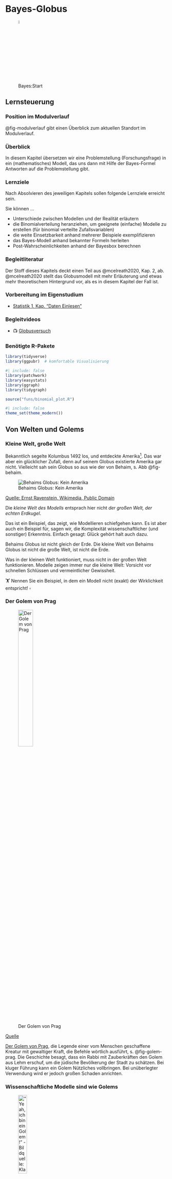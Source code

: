 # Bayes-Globus 





![Bayes:Start](img/Golem_hex.png){width=5%}




## Lernsteuerung

### Position im Modulverlauf

@fig-modulverlauf gibt einen Überblick zum aktuellen Standort im Modulverlauf.




### Überblick

In diesem Kapitel übersetzen wir eine Problemstellung (Forschungsfrage) in ein (mathematisches) Modell, das uns dann mit Hilfe der Bayes-Formel Antworten auf die Problemstellung gibt.


### Lernziele

Nach Absolvieren des jeweiligen Kapitels sollen folgende Lernziele erreicht sein.

Sie können ...


- Unterschiede zwischen Modellen und der Realität erläutern
- die Binomialverteilung heranziehen, um geeignete (einfache) Modelle zu erstellen (für binomial verteilte Zufallsvariablen)
- die weite Einsetzbarkeit anhand mehrerer Beispiele exemplifizieren
- das Bayes-Modell anhand bekannter Formeln herleiten
- Post-Wahrscheinlichkeiten anhand der Bayesbox berechnen


### Begleitliteratur


Der Stoff dieses Kapitels deckt einen Teil aus @mcelreath2020, Kap. 2, ab. @mcelreath2020 stellt das Globusmodell mit mehr Erläuterung und etwas mehr theoretischem Hintergrund vor, als es in diesem Kapitel der Fall ist.




### Vorbereitung im Eigenstudium

- [Statistik 1, Kap. "Daten Einlesen"](https://statistik1.netlify.app/020-r)


### Begleitvideos

- 📺 [Globusversuch](https://www.youtube.com/watch?v=fGlt9Ld4xzk&list=PLRR4REmBgpIGgz2Oe2Z9FcoLYBDnaWatN&index=6)


### Benötigte R-Pakete


```r
library(tidyverse)
library(ggpubr)  # komfortable Visualisierung
```


```r
#| include: false
library(patchwork)
library(easystats)
library(ggraph)
library(tidygraph)

source("funs/binomial_plot.R")
```


```r
#| include: false
theme_set(theme_modern())
```





## Von Welten und Golems

### Kleine Welt, große Welt

Bekanntlich segelte Kolumbus 1492 los, und entdeckte Amerika^[wenn auch nicht als Erster]. Das war aber ein glücklicher Zufall, denn auf seinem Globus existierte Amerika gar nicht. Vielleicht sah sein Globus so aus wie der von Behaim, s. Abb @fig-behaim.

![Behaims Globus: Kein Amerika](img/Behaim.jpg){#fig-behaim}

[Quelle: Ernst Ravenstein, Wikimedia, Public Domain](https://commons.wikimedia.org/wiki/File:RavensteinBehaim.jpg)

Die *kleine Welt des Modells* entsprach hier nicht *der großen Welt, der echten Erdkugel*.

Das ist ein Beispiel, das zeigt, wie Modellieren schiefgehen kann. Es ist aber auch ein Beispiel für, sagen wir, die Komplexität wissenschaftlicher (und sonstiger) Erkenntnis. Einfach gesagt: Glück gehört halt auch dazu.


::: callout-note
Behaims Globus ist nicht gleich der Erde. Die kleine Welt von Behaims Globus ist nicht die große Welt, ist nicht die Erde.
:::

Was in der kleinen Welt funktioniert, muss nicht in der großen Welt funktionieren. Modelle zeigen immer nur die kleine Welt: Vorsicht vor schnellen Schlüssen und vermeintlicher Gewissheit.


:::{exr-modellno}
🏋 Nennen Sie ein Beispiel, in dem ein Modell nicht (exakt) der Wirklichkeit entspricht! $\square$
:::







### Der Golem von Prag

![Der Golem von Prag](img/170px-Golem_and_Loew.jpg){#fig-golem-prag width="33%"}

[Quelle](https://de.wikipedia.org/wiki/Golem)

[Der Golem von Prag](http://www.prague.net/golem), die Legende einer vom Menschen geschaffene Kreatur mit gewaltiger Kraft, die Befehle wörtlich ausführt, s. @fig-golem-prag.
Die Geschichte besagt, dass ein Rabbi mit Zauberkräften den Golem aus Lehm erschuf, um die jüdische Bevölkerung der Stadt zu schätzen.
Bei kluger Führung kann ein Golem Nützliches vollbringen.
Bei unüberlegter Verwendung wird er jedoch großen Schaden anrichten.

### Wissenschaftliche Modelle sind wie Golems



!["Yeah, ich bin ein Golem!" - Bildquelle: Klara Schaumann](img/Golem_hex.png){width=25%}

:::: {.columns}

::: {.column width="50%"}
**Golem**

Eigenschaften des *Golems*:

-   Besteht aus Lehm
-   Belebt durch "Wahrheit"
-   Mächtig
-   dumm
-   Führt Befehle wörtlich aus
-   Missbrauch leicht möglich
-   Märchen
:::

::: {.column width="50%"}
**Modell**

Eigenschaften eines *Modells*:


-   Besteht aus ~~Lehm~~Silikon
-   Belebt durch Wahrheit (?)
-   Manchmal mächtig
-   simpler als die Realität
-   Führt Befehle wörtlich aus
-   Missbrauch leicht möglich
-   Nicht einmal falsch
:::

::::





::: callout-note
Wir bauen Golems.
:::

@fig-xy stellt ein Sinnbild von Modellen dar.


Vergleichen wir die kleine Welt unserer Modellen (@tbl-klein-gross), wie z.B. Behaims Globus, mit der Großen Welt, die Kolumbus und wir befahren.




| Kleine Welt                                                | Große Welt                                 |
|-----------------------------------------|-------------------------------|
| Die Welt, wie sie der Golem sieht                          | Die Welt, wie sie in Wirklichkeit ist      |
| ist das Modell, aber nicht (zwangsläufig) die Wirklichkeit | entspricht nicht (zwangsläufig) dem Modell |
| Verwenden wir beim Modellieren                             | Ist das, was wir modellieren               |

: Kleine Welt vs. große Welt {#tbl-klein-gross}






<!-- ![So denkt unser Bayes-Golem](img/bayesupdate2.png){#fig-bayes1} -->



:::{exm-bayes-lernen}
### Die Bayes-Formel und Lernen
🏋 Bayes-Inferenz ähnelt dem Lernen von Menschen. Geben Sie ein Beispiel von Lernen bei Menschen, das oben dargestelltem Prozess ähnelt!$\square$
:::

## Ein erster Versuch: Wir werfen den Globus





### Welcher Anteil der Erdoberfläche ist mit Wasser bedeckt?


:::{#exm-fofra1}
### Wasseranteil auf der Erdoberfläche
Unsere Forschungsfrage lautet, mit welchem Anteil die Erde wohl mit Wasser bedeckt ist (@fig-erde)? Um möglichst wenig schreiben zu müssen, schreiben wir für "angenommener Wasseranteil auf der Erdoberfläche" kurz $p$ oder $\pi$ (p wie proportion, Anteil). $\square$
:::

![Die Erde. Schön! Und mit viel Wasser, ca. 70% der Erdoberfläche sind mit Wasser bedeckt. 
[Quelle](https://pngimg.com/image/25340), Lizenz: CC 4.0 BY-NC](img/earth.png){#fig-erde width="10%" fig-align="center"}


Analog können wir uns vorstellen, 11 Wissenschaftlis haben jeweils eine andere Hypothese zum Wasseranteil, $\pi$, der Erde. Die erste Person hat die Hypothese $\pi_1 = 0$, die zweite Person geht von $\pi_2 = 0.1$ aus ... die 11. Person von $\pi_{11} = 1$.
 
Um die Forschungsfage zu beantworten, werfen Sie einen Globus-Ball in die Luft und fangen in wieder auf. 
Sie notieren dann, ob die Stelle unter Ihrem Zeigefinger Wasser zeigt (W) oder Land (L). Den Versuch wiederholen Sie, bis Sie den Globusball insgesamt 9 Mal geworfen haben.^[Warum gerade 9 Mal? Tja, dann hat das Handy geklingelt... Auch in wissenschaftlichen Versuchen ist (leider?) nicht immer alles genau geregelt.]

So sah *mein*^[*Ihr* Ergebnis kann anders aussehen, schließlich ist es ja Zufall.] Ergebnis aus:

$$W \quad L \quad W \quad W \quad W \quad L \quad W \quad L \quad W$$


Also $W=6$ (Wasser, d.h. "Treffer") und $L=3$ (Land) ($n=9$ Versuche).

:::{#exr-globe1}
### Spin the Globe
🏋️️ Besorgen Sie sich einen Globus (zur Not eine Münze) und stellen Sie den Versuch nach!$\square$
:::






### Bayes-Updates


Der Golem denkt eigentlich ganz vernünftig:
Zuerst hat er ein Vorwissen zum Wasseranteil, die dazugehörige Wahrscheinlichkeitsverteilung nennt man *Priori-Verteilung* (s. @def-priori).
In unserem Beispiel ist das Vorwissen recht bescheiden: Jeder Wasseranteil ist ihm gleich plausibel.
Als nächstes beschaut sich der Golem die Daten und überlegt,
wie wahrscheinlich die Daten sind, wenn man von einer bestimmten Hypothese ausgeht, z.B. dass der Wasseranteil 50% beträgt.
Die zugehörige Wahrscheinlichkeit der Daten unter Annahme einer Hypothese nennt man die^[oder den?] *Likelihood*^[zu Deutsch etwa: "Mutmaßlichkeit"], s. @def-L.
Als letztes bildet sich der Golem eine abschließende Meinung zur Wahrscheinlichkeit jeder Hypothese. Diese Wahrscheinlichkeitsverteilung nennt man *Posteriori-Verteilung*, s. @def-post1.
Sie berechnet als Gewichtung des Vorwissen mit den neuen Daten.
Anders gesagt: Das Vorwissen wird anhand der Erkenntnisse (der Daten) aktualisiert oder "geupdatet", s. @fig-bayes-update.


<!-- ![Updating mit Bayes](img/bayesupdate.png){#fig-bayes-update} -->


```mermaid
%%| fig-cap: Updating mit Bayes
%%| label: fig-bayes-update
graph LR
A[Priori-Vert.]-->B[Likelihood]-->C[Post-Vert.]-->A
```






:::{#def-priori}
### Priori-Verteilung
Für jede Hypothese haben wir ein Vorab-Wissen, das die jeweilige Plausibilität der Hypothese angibt: *Priori-Verteilung* (synonym: Apriori-Verteilung).$\square$
:::

:::{#def-L}
### Likelihood
Für jede Hypothese (d.h. jeden *Parameterwert* $\pi$) möchten wir wissen, 
wie wahrscheinlich die Daten sind (unter der Annahme, 
dass die Hypothese richtig ist). Kurz: Wir suchen die *Likelihood*. 
Anders gesagt: Die Likelihood sagt uns, 
wie gut die Daten zu einer bestimmten Hypothese passen.$\square$
:::

:::{#def-post1}
### Posteriori-Verteilung
Dann gewichten wir den Likelihood mit dem Vorabwissen, so dass wir die *Posteriori-Verteilung*^[ Anstatt von *Priori* liest man auch *Prior*; anstatt *Posteriori* auch *Posterior*] bekommen.$\square$
:::






:::{#exr-l1}
### Wie gut passen die Daten zur Hypothese, dass die Erde komplett trocken ist?

Wir haben in unseren Versuch $W=6$ und $L=3$ erzielt. Diese Daten passen *überhaupt nicht* zur Hypothese, dass die Erdoberfläche komplett trocken ist.
Die *Likelihood*, $L$ für $\pi=0$ ist also Null.
Analog ist die Likelihood für $\pi=1$ auch Null.$\square$
:::



### Wie wahrscheinlich ist ein Wasseranteil von 90%?

Wie wahrscheinlich ist es, einen bestimmten Wasseranteil, z.B. 6 Treffer (bei 9 Würfen) zu erhalten, wenn man eine bestimmte Hypothese (einen bestimmten Wasseranteil, z.B. 90%) annimmt?
Diese Wahrscheinlichkeit nennt man die *Likelihood*, $L$ oder  $L$.

<!-- Geht man von einer Binomialverteilng aus, ist die Likelihood einfach zu berechnen. -->

Wenn wir eine Binomialverteilung annehmen, 
dann gehen wir davon aus,  dass die Daten unabhängig voneinander entstehen und sich der Parameterwert nicht zwischenzeitlich ändert
^[Die sog. "iid-Annahme", *i*ndependently and *i*dentically distributed: Jeder Wurf der Globusballes ist eine Realisation der gleichen Zufallsvariablen. 
Jeder Wurf ist unabhängig von allen anderen: 
Das Ergebnis eines Wurfes hat keinen (stochastischen) Einfluss auf ein Ergebnis anderer Würfe.
Die Wahrscheinlichkeitsverteilung ist bei jedem Wurf identisch.].
Der Wasseranteil der Erde bleibt während des Versuchs gleich (durchaus plausibel).

Lassen Sie uns im Folgenden die Wahrscheinlichkeit ($Pr$), $W$ mal Wasser und $L$ mal Land zu beobachten, wenn die Wahrscheinlichkeit für Wasser $\pi$ beträgt, so bezeichnen: $Pr(W,L | \pi))$ oder auch (synonym) so: $Pr(W|\pi, n)$.
Diese Wahrscheinlichkeit, $Pr(W,L | \pi)$, kann man im Fall des Globusversuchs mit der *Binomialverteilung* berechnen.

Möchte man die Wahrscheinlichkeit ansprechen für das Ereignis "6 mal Wasser und 3 mal Land, 
wenn wir von einem Wasseranteil von 70% ausgehen", so würden wir kurz schreiben: $Pr(W=6, L=3 | \pi=.7)$.
Oder man könnte (synonym) schreiben:  $Pr(W=6 | \pi=.7, n=9)$.


Zur Erinnerung: Die Binomialverteilung zeigt die Verteilung der
Wahrscheinlichkeit der Ereignisse (z.B. 2 Mal Kopf) beim wiederholten Münzwurf
(und allen vergleichbaren Zufallsexperimenten): 
"Münzwurfverteilung", s. Kap. @sec-bin-distrib.


### Likelihood berechnen




Was ist der Anteil der gültigen Pfade in einem Baumdiagramm (d.h. die Wahrscheinlichkeit), 
um 2 mal $W$ bei $n=W+L=3$ Würfen zu bekommen, wenn wir von $\pi=1/2$ ausgehen?
^[Allgemeiner spricht man auch von 2 Treffern bei 3 Würfen 
(d.h. 1 "Nicht-Treffer", den wir als "Niete" bezeichnen). 
Treffer werden oft mit `1`  und Nieten mit `0` bezeichnet], 
s. @lst-dbinom1, @fig-binom1a und @eq-dbinom1.


```r
#| lst-cap: "Binomialverteilung mit R für x=2, n=3, p=1/2"
#| lst-label: lst-dbinom1
loesung <- dbinom(x = 2, size = 3, prob = 1/2)
loesung
```

Oder von Hand gerechnet:

$$\begin{aligned}
Pr(W=2 | \pi=1/2, n=3) &=\\ 
\tbinom{3}{2} \cdot (1/2)^2 \cdot (1/2)^1 &=\\
\frac{3!}{2!1!} \cdot (1/2)^3 &= \\
3 \cdot 1/8 = 3/8 &= 0.375
\end{aligned}$${#eq-dbinom1}

Wenn man sich den entsprechenden Baum anschaut (s. @fig-binom1a): 
Von den 8 Endkonten bzw. Pfaden sind 3 günstig. 
Demnach ist die Wahrscheinlichkeit des gesuchten Ereignis (2 Treffer bei 3 Würfen, binomialverteilt) gleich 3 von 8 (alle Pfade sind gleich wahrscheinlich);
3/8 sind 0.375.






```mermaid
%%| echo: false
%%| label: fig-binom1a
%%| fig-cap: "Wir werfen den Globus (oder eine Münze) 3 Mal. Die Knoten sind der Übersicht halber mit fortlaufenden Buchstaben (von A bis P) bezeichnet"
flowchart TD
  A[A - Start] -. 1/2 .-> B[B - 0]
  A -. 1/2 .-> C[C - 1]
  B -. 1/2 .-> D[D - 0]
  B -. 1/2 .-> E[E - 1]
  C -. 1/2 .-> F[F - 0]
  C -. 1/2 .-> G[G - 1]
  D -. 1/2 .-> H[H - 0]
  D -. 1/2 .-> J[I - 1]
  E -. 1/2 .-> K[K - 0]
  E -. 1/2 .-> L[L - 1]
  F -. 1/2 .-> M[M - 0]
  F -. 1/2 .-> N[N - 1]
  G -. 1/2 .-> O[O - 0]
  G -. 1/2 .-> P[P - 1]
```


Abb. @fig-binom1a stellt einen einfachen Baum für 3 Globuswürfe mit je zwei möglichen Ereignissen (W vs. L) dar.
In der ersten (obersten) Zeile (Knoten A; "Start") ist Ausgangspunkt dargestellt: Der Globus ruht wurfbereit in unserer Hand.
Jetzt Achtung: Sie werfen den Globusball hoch.
Die Pfeile zeigen zu den (zwei) mögliche Ergebnissen.
Die zweite Zeile (Knoten B und C) stellt die beiden Ergebnisse des Wurfes dar. 
Die Ergebnisse sind hier mit `0` und `1` bezeichnet (das eine eine einfache und weiteinsetzbare Notation).
Die dritte Zeile (Knoten D bis G) stellt die Ergebnisse des des zweiten Wurfes dar.
Die vierte Zeile (Knoten H bis P)  stellt die Ergebnisse des des dritten Wurfes dar.


Für mehr Würfe würde das Diagramm irgendwann unübersichtlich werden.




@fig-bin-klein zeigt die Binomialverteilung $X \sim Bin(9, 1/2)$:
Die jeweilige Wahrscheinlichkeit für $k=0,1,\ldots, 9$ Treffer bei $n=9$ Versuchen mit
Trefferwahrscheinlichkeit $\pi=1/2$.


```r
#| echo: false
#| label: fig-bin-klein
#| fig-cap: "Ein Beispiel für eine Binomialverteilung mit Parametern N=9 und p=1/2."

binomial_plot(n = 9, p = 1/2)
```



Abb @fig-binom2 ist ein vergeblicher Versuch, so einen großen Baum ($n=9$) darzustellen.

:::callout-note
Visualisierungen wie Baumdiagramme sind eine praktische Hilfe zum Verständnis,
kommen aber bei größeren Daten schnell an ihre Grenze.
:::


```r
#| echo: false
#| label: fig-binom2
#| fig-cap: Wir werfen den Globus (oder eine Münze) 9 Mal, es resultieren 512 Endknoten. Nicht gerade übersichtlich.
my_tree <- tidygraph::create_tree(1023, 2, mode = "out")

my_tree %>%
  mutate(lab = 1:1023) %>% 
  ggraph(circular = TRUE) +
  geom_edge_link() +
  geom_node_label(mapping = aes(label = lab), size = 1) +
  coord_flip() +
  scale_y_reverse() +
  theme_void()

```


Jetzt folgen einige Beispiele.



:::{#exm-globus697-dbinom}
### Globus mit 6 Treffern bei 9 Würfen, p=1/2
Was ist der Anteil der gültigen Pfade in einem Baumdiagramm (Wahrscheinlichkeit), 
um 6 mal $W$ bei $N=W+L=9$ Würfen zu bekommen, wenn wir von $p=1/2$ ausgehen?

```r
dbinom(x = 6, size = 9, prob = 1/2)
```

Oder, synonym, wenn man einen Taschenrechner (oder R als Taschenrechner) benutzt:

```r
choose(9, 6) * (1/2)^6 * (1/2)^3
```

$\square$
:::


::: {#exm-globus2}

### Globus mit 9 Treffern bei 9 Würfen, p=1/2

Was ist die Wahrscheinlichkeit,
gegeben $W=9$ bei $n=9$ und $\pi=1/2$?

```r
dbinom(x = 9, size = 9, prob = 1/2)
```

Das ist 1 günstiger Pfad von 512 Pfaden, also $Pr(W=9|\pi=1/2, n=9)=1/512$.

:::


:::{#exm-globus697}

### Globus mit 6 Treffern bei 9 Würfen, p=70%

Was ist die Wahrscheinlichkeit für $W=6$,
gegeben $n=9$ und $p=.7$?

```r
dbinom(x = 6, size = 9, prob = .7)
```

Mit Taschenrechner gerechnet:

```r
choose(9,6) * (.7)^6 * (.3)^3
```

(Fast) von Hand gerechnet:

```r
factorial(9)/(factorial(6)*factorial(3)) * (.7)^6 * (.3)^3
```


$\square$
:::



Zur Erinnerung: Die Funktion `dbinom` gibt uns die Wahrscheinlichkeit von `x` Treffern, 
bei `size` Versuchen zurück, 
wobei eine Binomialverteilung angenommen wird mit Trefferwahrscheinlichkeit `prob`.



### Unser Modell ist geboren

Ein Modell (in der Bayes-Statistik) besteht aus mind. zwei Komponenten:

1. Die *Likelihood* (die Wahrscheinlichkeit der Daten unter Annahme der Hypothese), s. @eq-globus1
2. Die *Priori-Verteilung(en)* (die Wahrscheinlichkeit der Hypothese vor den Daten), a. @eq-prior-unif-globus
3. Die *Posteriori-Verteilung* (die Wahrscheinlichkeit der Hypothese nach den Daten), s. @eq-post-globus1


### Likelihood

Im Globusversuch verwenden wir die Binomialverteilung zur Berechnung der *Likelihood*, s. @eq-globus1.

$$W \sim \text{Bin}(n,\pi)$${#eq-globus1}

Lies: "W ist *bin*omial verteilt mit den Parametern $n$ und $\pi$". $n$ gibt die Anzahl der Globuswürfe an: $n=W+L$.


Mit einem konkretes Beispiel: $W \sim \text{Bin}(9, 0.7)$ bedeutet, 
dass wir von 9 Würfen ausgehen und eine Wahrscheinlichkeit für Wasser von 70% annehmen.


Die Verwendung der Binomialvertielung ist an einige Annahmen geknüpft:

1.  Die Züge sind unabhängig voneinander (Die Würfe des Globusballs beeinflussen sich einander nicht).
2.  Der Parameterwert $\pi$ bleibt konstant (Der Wasseranteil der Erde ändert sich nicht während des Versuchs).


:::{#exr-annahmen1}
🏋 Welche Annahmen würden Sie ändern? 
Welche könnte man wegnehmen? Welche hinzufügen? 
Was wären die Konsequenzen?$\square$
:::


### Priori-Verteilung

Unser Vorab-  bzw. *Apriori*-Wissen zu $p$ sei, dass uns alle Werte gleich ("uniform") plausibel erscheinen, s. @eq-prior-unif-globus.

$$\pi \sim \text{Unif}(0,1).$${#eq-prior-unif-globus}

Lies: "$\pi$ ist gleich (uniform) verteilt mit der Untergrenze 0 und der Obergrenze 1".

Man könnte auch sagen: Wir haben praktisch kein Vorwissen, wir sind erstmal (aprior) indifferent,
jeder Parameterwert erscheint uns erstmal gleich wahrscheinlich, 
s. @fig-unif01.









```r
#| echo: false
#| fig-cap: "Gleichverteilung mit Parametern min=0 und max=1"
#| label: fig-unif01
#| eval: true
#| out-width: 50%

source("funs/uniform_plot.R")

uniform_plot(0, 1)
```




### Posteriori-Verteilung

die Posteriori-Verteilung quantifiziert unser Wissen nach Kenntnis der Daten, aufbauend auf unserem Vorwissen (Priori-Wissen).
Die Posteriori-Verteilung ist das Ergebnis des Bayes-Updates, s. @eq-post-globus1.

Die Wahrscheinlichkeit bestimmter Hypothesen nennt man Posteriori-Wahrscheinlichkeit und bezeichnet sie kurz mit $Pr(H|D)$.
Lies: "Die Wahrscheinlichkeit der Hypothese H gegeben der Daten D".
Dabei nimmt man stillschweigend an, dass die Daten anhand eines gewissen Modells generiert wurden.













## Bayes' Theorem

### Wozu wird Bayes in der Praxis genutzt?




In der Praxis nutzt man Bayes häufig,
wenn man Daten $D$ gesammelt hat,
und wissen möchte,
wie wahrscheinlich eine Hypothese $H$ ist,
im Lichte dieser gesammelten Daten, s. @eq-bayes3.

<!-- $$D \quad \underrightarrow{Bayes} \quad H$$ -->


$$Pr(H|D) = \frac{ Pr(H) \cdot Pr(D|H) }{Pr(D)}$${#eq-bayes3}

@eq-bayes3 fragt nach $Pr(H|D)$:

>    Was ist die Wahrscheinlichkeit der Hypothese H, jetzt wo wir die Daten haben (und ein Modell?)

Und antwortet so (@eq-bayes3):

>    Diese Wahrscheinlichkeit entspricht der Grundrate (Apriori-Wahrscheinlichkeit) der Hypothese mal der Plausibilität (Likelihood) der Daten unter Annahme (gegeben) der Hypothese. Aus Standardisierungsgründen dividiert man noch die totale Wahrscheinlichkeit der Daten über alle Hypothesen.


Für unser Globusbeispiel:


>    Wie wahrscheinlich ist denn jetzt ein bestimmter Wasseranteil auf der Erde, $\pi$, (gegeben den Daten, $W=6$ und $L=3$)? Also, wie wahrscheinlich ist z.B. ein Wasseranteil von 70% oder von 50%?





### Bayes als bedingte Wahrscheinlichkeit

Bayes' Theorem wird häufig verwendet,
um die Wahrscheinlichkeit einer Hypothese,
gegeben einer bestimmten Datenlage, zu berechnen,
also $Pr(H|D)$.
Dabei ist Bayes' Theorem nichts anderes als eine normale bedingte Wahrscheinlichkeit.



$Pr(H|D) = \frac{\overbrace{ Pr(H\cap D)}^\text{umformen}}{Pr(D)}$

$Pr(H| D)$ kann man  umformen (vgl. @eq-pr-cond und @def-gem-wskt-abh),
dann erhält man Bayes' Theorem, s. @eq-bayes1:

$$\begin{aligned}
Pr(H|D) &=\frac{Pr(D\cap H)}{Pr(D)}  \\  &= \frac{\overbrace{Pr(H)}^\text{Apriori-Wahrscheinlichkeit} \cdot \overbrace{Pr(D|H)}^\text{Likelihood}}{\underbrace{Pr(D)}_\text{Evidenz}}
\end{aligned}$$ {#eq-bayes1}





:::{#def-evidenz}
### Evidenz
$Pr(D)$ nennt man die *Evidenz*. 
Die Evidenz berechnet sich als Summe der Likelihoods über alle Ausprägungen von $D$, d.h. als die totale Wahrscheinlichkeit von $D$, s. @eq-evidenz, vgl. auch @def-totwskt:

$$Pr(D) = Pr(D|H) \cdot Pr(H) + Pr(D| \neg H) \cdot Pr(\neg H)$${#eq-evidenz}


Die Aufgabe der Evidenz ist nur dafür zu sorgen, dass der Bruch insgesamt nur Werte zwischen 0 und 1 annehmen kann. $\square$
:::

:::{#exm-evidenz1}
In @exm-bayes1 betrug der Wert der Evidenz $0.03 + 0.002 + 0.012 = 0.044$,
also ca. 4%. $\square$
:::



<!-- :::{#exm-regen-bayes} -->
<!-- ### Bayes im kalten Regen -->
<!-- Erinnerung wir uns (@exm-kalt-regen): Die Wahrscheinlichkeit für *Regen* und *kalt* ist gleich der Wahrscheinlichkeit von *Regen*, *gegeben kalt* mal der Wahrscheinlichkeit von *kalt*; das ist die Kettenregel (@def-kettenregel). $\square$ -->
<!-- ::: -->







### Bayes' Theorem als Formel

<!-- Gesucht ist die Wahrscheinlichkeit einer Hypothese gegeben einer bestimmten Datenlage, $Pr(H|D)$, s. @eq-bayes5 -->

<!-- $$Pr(H|D) = \frac{Pr(D|H) \cdot Pr(H)}{Pr(D)} = \frac{\text{Likelihood}  \cdot \text{Priori-Wahrscheinlichkeit}}{\text{Evidenz}}$${#eq-bayes5} -->

Schauen wir uns die Bestandteile von Bayes' Theorem (@eq-bayes1) noch etwas näher an:

-   (standardisierte) Posteriori-Wahrscheinlichkeit: $Pr_{Post} := Pr(H|D)$

-   Likelihood: $L := Pr(D|H)$

-   Apriori-Wahrscheinlichkeit: $Pr_{Priori} := Pr(H)$

-   Evidenz: $E := Pr(D)$


Bayes' Theorem gibt die $Pr_{Post}$ an, wenn man die Gleichung
mit der $Pr_{Priori}$ und dem $L$ füttert.
Bayes' Theorem wird verwendet, um die $Pr_{Post}$ zu quantifizieren.
Die $Pr_{Post}$ ist proportional zu $L \times Pr_{Priori}$.





### Posteriori als Produkt von Priori und Likelihood

Die *unstandardisierte* Post-Wahrscheinlichkeit $Pr_{\text{unPost}}$ ist einfach das Produkt von 
Likelihood und Priori, s. @eq-unpost.

$$Pr_{\text{unPost}} = L \times \text{Priori}$${#eq-unpost}



Abb. @fig-post3 visualisiert, dass die Post-Verteilung eine Gewichtung von Priori und Likelihood ist.
Mathematisch gesprochen beruht diese Gewichtung auf einer einfachen Multiplikationen der beiden genannten Terme.



![Prior mal Likelihood = Post](img/img241.png){#fig-post3}


Standardisiert man die unstandardisierte Post-Verteilung,
so erhält man die standardisierte Post-Verteilung.
Das Standardisieren dient nur dazu, einen Wert zwischen 0 und 1 zu erhalten. 
Dies erreichen wir, indem wir durch die Summe aller Post-Wahrscheinlichkeiten dividieren.
Die Summe der Post-Wahrscheinlichkeiten bezeichnet man (auch) als Evidenz, vgl. Gleichung @eq-post.


$$\text{Posteriori} = \frac{\text{Likelihood} \times \text{Priori}}{\text{Evidenz}}$${#eq-post}






### Wissen updaten: Wir füttern Daten in das Modell

Golems können lernen?! @fig-lernen-golem zeigt die Post-Verteilung, nach $n=1, 2, ...,n=9$ 
Datenpunkten, d.h. Würfen mit dem Globusball.
Man sieht: Am Anfang, apriori, also bevor die Daten haben, 
vor dem ersten Wurf also, ist jeder Parameterwert gleich wahrscheinlich für den Golem (das Modell).
Je nach Ergebnis des Wurfes verändert sich die Wahrscheinlichkeit der Parameterwerte,
kurz gesagt, die Post-Verteilung verändert sich in Abhängigkeit von den Daten.


![Unser Golem lernt](img/img221.png){#fig-lernen-golem}


Insofern kann man sagen: Unser Golem (das Modell) lernt. 
Ob das Modell nützlich ist (präzise Vorhersagen liefert), 
steht auf einem anderen Blatt.



## Bayes berechnen mit mit der Bayes-Box

Wir erstellen uns eine kleine Tabelle, die man "Bayes-Box" nennen könnte.^[Auch Gitter-Methode oder Grid-Methode genannt.]
Dazu gehen wir so vor:

### Die Idee der Bayes-Box

1.  Teile den Wertebereich des Parameters in ein "Gitter" auf, z.B. $0.1, 0.2, ..., 0.9, 1$.
2.  Wähle den Priori-Wert des Parameters für jeden Parameterwert, z.B. 1/11 bei einer Gleichverteilung von 0 bis 1.
3.  Berechne den Likelihood für jeden Parameterwert.
4.  Berechne den unstandardisierten Posteriori-Wert für jeden Parameterwert (Produkt von Priori und Likelihood).
5.  Standardisiere den Posteriori-Wert durch teilen anhand der Summe alle unstand. Posteriori-Werte.


Für jeden Parameterwert berechnen wir eine (Post-)Wahrscheinlichkeit.^[Ein Parameterwert ist eine mögliche Ausprägung des Parameters.]
Häufig entspricht eine Hypothese einem Parameterwert, 
etwa wenn man sagt: "Ich glaube, die Münze ist fair", was auf einen Parameterwert von 50% herausläuft.
Dazu geben wir an, für wie wahrscheinlich wie apriori^[synonym: priori] 
-- also bevor wir irgendwelche Daten erheben -- jeden einzelnen Parameterwert halten.
Wir machen es uns hier einfach und halten jeden Parameterwert für gleich wahrscheinlich. 
Tatsächlich ist der konkrete Wert hier egal, entscheidend ist das Verhältnis der Apriori-Werte zueinander: 
Geben wir einigen Parameterwerten den Wert 2, aber anderen den Wert 1, 
so halten wir Erstere für (apriori) doppelt so plausibel wie Letztere.
Der Likelihood wird in diesem Beispiel mit der Binomialverteilung berechnet 
(da wir ein binäres Ereignis, $W$ oder $L$, haben).
Der Likelihood gibt an, 
wie wahrscheinlich ein Parameterwert ist gegeben einem bestimmten apriori gewählten Parameterwert.
Die "End-Wahrscheinlichkeit", die unstandardisierte Post-Wahrscheinlichkeit, 
die "hinten rauskommt" ist das Produkt von Priori-Wert und Likelihood.
Anschaulich gesprochen: Die Priori-Werte werden mit den Likelihoodwerten gewichtet^[synonym: Die Likelihoodwerte werden mit den Apriori-Werten gewichtet.].
Da wir letztlich eine Wahrscheinlichkeitverteilung bekommen möchten, 
teilen wir jeden Posteriori-Wert durch die Summe aller Posteriori-Werte. 
Dadurch ist gerantiert, dass sich die Posteriori-Werte zu eins aufaddieren. 
Damit haben wir dann die Ansprüche an eine Wahrscheinlichkeitsverteilung erfüllt (vgl. @sec-kolmogorov).


### Bayes-Box in R berechnen

Legen wir uns ein Gitter mit Parameterwerten ($\pi$) an, um deren Posteriori-Wahrscheinlichkeit zu berechnen.
Konkret gesprochen: Wir listen jeden für uns interessanten Wasseranteil ($\pi$) auf,
also $\pi=0, 0.1, 0.2, ..., 1$.
Diese Parameterwerte sind die Hypothesen, die wir testen wollen,
s. @lst-wasseranteile.


```r
#| lst-label: lst-wasseranteile
#| lst-cap: "Parameterwerte (Gitter) für Wasseranteile: 0, 0.1, 0.2, ..., 1"
wasseranteile <- seq(from = 0, to = 1, by = 0.1)  # Parameterwerte
wasseranteile
```


Dann berechnen wir schon mal die Wahrscheinlichkeit der Daten (6 W bei 9 Würfen) gegeben jeweils eines Wasseranteils:

```r
Likelihood <- dbinom(6, size = 9, prob = wasseranteile)
Likelihood
```

Dann packen wir das alles in eine Tabelle, die "Bayes-Box", s. @tbl-globus und @lst-gitter1.

```r
#| lst-cap: "Wir basteln uns eine Bayes-Box"
#| lst-label: lst-gitter1
d <-
  tibble(
    # definiere die Hypothesen (die Parameterwerte, p): 
    p = wasseranteile,
    # Lege den Priori-Wert fest:
    Priori  = 1/11) |> 
    mutate(
      # berechne Likelihood für jeden Wasseranteil (Parameterwert):
      Likelihood = Likelihood,
      # berechne unstand. Posteriori-Werte:
      unstd_Post = Likelihood * Priori,
      # berechne Evidenz, d.i. die Summe aller unstand. Post-Werte:
      Evidenz = sum(unstd_Post),
      # berechne stand. Posteriori-Werte (summiert zu 1):
      Post = unstd_Post / Evidenz)  
```

Die Bayes-Box (@tbl-globus) zeigt, wie sich die Post-Verteilung berechnet.

```r
#| label: tbl-globus
#| tbl-cap: "Die Bayes-Box für den Globusversuch, k=6 Treffer, n=9 Versuche, Apriori-Wahrscheinlichkeit Pr(H)=9%, und Wasseranteile p von 0 bis 1"
#| echo: false
d %>% 
  mutate(id = 1:11) %>% 
  relocate(id, .before = 1) %>% 
  knitr::kable(digits = 3)
```


Für jede Hypothese (Spalte `id`) berechnen wir die *unstandardisierte*
Posteriori-Wahrscheinlichkeit als Produkt von Priori und Likelihood, s. @eq-postunstand.    

$$\text{Post}_{\text{unstand}} = \text{Priori} \cdot \text{Likelihood}$${#eq-postunstand}

Um zur *standardisierten* Posteriori-Wahrscheinlichkeit zu gelangten,
teilen wir in jeder Zeile der Bayesbox (also für jede Hypothese) 
die unstandardisierte Post-Wahrscheinlichkeit durch die Summe 
der unstandardisierten Post-Wahrscheinlichkeiten, s. @eq-poststand-allgemein.


$$\text{Post} = \frac{\text{Post}_{\text{unstand}}}{\text{Evidenz}} = \frac{Pr(H) \cdot Pr(H|D)}{Pr(D)}$${#eq-poststand-allgemein}

Dabei haben wir die Priori-Wahrscheinlihkeit für alle Parameterwerte als gleich angenommen, da wir keinerlei Vorwissen hatten, $Pr(H_i) = 1/11$.
Die Evidenz berechnet sich als Summe der unstandardisierten Post-Wahrscheinlichkeiten, $Pr(D) = 0.09$.

:::callout-note
Wenn der Priori-Wert für jeden Parameterwert gleich ist, dann ist der Likelihood gleich der unstandardisierten Post-Wahrscheinlichkeit.$\square$
:::


:::{#exm-globus697-post}
### Post-Wahrscheinlichkeit im Globusversuch für p=.7
In @exm-globus697 haben wir die Wahrscheinlichkeit für 6 Treffer bei 9 Würfen gegeben einer Trefferwahrscheinlichkeit von $\pi = .7$ berechnet.
Damit haben wir die Likelihood $L = Pr(D|H) =.25$ berechnet.


Auf dieser Basis können wir die Posteriori-Wahrscheinlichkeit $Pr_{Post}$ berechnen, zunächst die unstandardisierte.
Dazu haben wir die Priori-Wahrscheinlichkeit mit der Likelihood multipliziert, s. @eq-postunstand697:

$$\text{Post}_{\text{unstand}} = Pr(H) \cdot Pr(D|H) = 0.09 \cdot 0.25 = 0.025$${#eq-postunstand697}

Jetzt standardisieren wir die unstandardisierte Post-Wahrscheinlichkeit, indem wir durch die Evidenz dividieren, s. @eq-poststand697.

$$\text{Post} = \frac{\text{Post}_{\text{unstand}}}{\text{Evidenz}} = \frac{0.025}{0.1} =0.25$${#eq-poststand697}


@eq-bayes-globus697 fasst die Schritte der Berechnung zusammen.

$$\begin{aligned}
Pr(H_{\pi=0.7}|D) =
\frac{Pr(D|H) \cdot Pr(H)}{Pr(D)} &= \\
\frac{\text{Likelihood}  \cdot \text{Priori-Wahrscheinlichkeit}}{\text{Evidenz}} &= \\
\frac{0.25 \cdot 0.1}{0.1} &= 0.25
\end{aligned}$${#eq-bayes-globus697} $\square$

Fazit: Nach dem Versuch, d.h. nachdem wir die Daten in Betracht gezogen haben,
hat sich unsere Meinung über den Wasseranteil geupdatet von 0.1 auf 0.25.$\square$
:::






:::{#exr-priori-change}
🏋️ Was wohl mit *Post* passiert, wenn wir *Priori* ändern?$\square$
:::

@fig-post1 zeigt eine Visualisierung der Post-Verteilung mit Hilfe der Funktion `ggline(x, y)` aus dem Paket `ggpubr`.
Wie man sieht, ist die Post-Wahrscheinlichkeit am höchsten bei $\pi=0.7$.
Wobei der Bereich von 0.6 bis 0.8 auch recht wahrscheinlich ist.


```r
#| echo: false
#| label: p-post1
#| out-width: 70%
#| fig-cap: "Die Post-Verteilung visualisiert. Die Post-Wahrscheinlichkeit ist am höchsten bei p=0.7"
library(ggpubr)

ggline(d,
       x = "p",
       y = "Post")
```





### Was sagt die Post?

Die Posteriori-Verteilung (Kurz: "Post-Verteilung", oder "Post"), $Pr_{Post}$, zeigt, wie plausibel wir jeden Wert von $p$ halten, 
jetzt, nachdem wir die Daten des Versuchs kennen.
Die Post-Wahrscheinlichkeit updatet unser Apriori-Wissen mit dem Wissen, 
das wir durch die Daten erhalten haben.



@fig-gitter zeigt die Post-Wahrscheinlichkeit für 5, 10 und 20 Parameterwerte. Das mittlere Teilbild (10 Gitterwerte) entspricht unserer Tabelle oben.
Man sieht: Je mehr Parameterwerte, desto genauer wird die Verteilung wiedergegeben.


![Je mehr Parameterwerte, desto genauer wird die Verteilung wiedergegeben.](img/img242.png){#fig-gitter}


:::{.callout-note}
Unter sonst gleichen Umständen gilt:

- Mehr Gitterwerte glätten die Annäherung.
- Je größer die Stichprobe ($N$), desto zuverlässiger wird unsere Berechnung. $\square$
:::






:::{#callout-important}
Die Post-Verteilung ist sowas wie das Ziel all Ihrer Träume (falls Sie es noch nicht gewusst haben):
Aus der Post-Verteilung können Sie ablesen,
wie wahrscheinlich Ihre Hypothese (Ihr Lieblings-Parameterwert) ist. Und noch einiges mehr, aber das ist Thema des nächsten Kapitels. $\square$
:::





## Abschluss

### Zusammenfassung


📺 [Übung zum Globusversuch](https://www.youtube.com/watch?v=YJEZiQvCBgs&list=PLRR4REmBgpIGgz2Oe2Z9FcoLYBDnaWatN&index=7)

-   In unserem Modell haben wir Annahmen zu $Pr_{Priori}$ und $L$ getroffen.

-   Auf dieser Basis hat der Golem sein Wissen geupdated zu $Pr_{Post}$.

-   Mit der Gitter-Methode haben wir viele Hypothesen (Parameterwerte) untersucht und jeweils die $Pr_{Post}$ berechnet.

-   Unser Modell bildet die kleine Welt ab; ob es in der großen Welt nützlich ist, steht auf einem anderen Blatt.

:::{#exr-tipp-p}
🏋️ Wenn Sie auf einen Prozentwert für $W$ tippen müssten, welchen würden Sie nehmen, laut dem Modell (und gegeben der Daten)? $\square$
:::


### Der Globusversuch als Modell für zweiwertige Zufallsversuche

Der Globusversuch ist kein prototypisches Beispiel für Statistik in der Praxis, zumindest nicht auf dem ersten Blick. 
Er hat aber aber den Vorteil, dass es ein einfaches, gut greifbares Beispiel ist, und damit zum Lernen gut geeignet ist.
Bei näherer Betrachtung ist der Globusversuch prototypisch für ganz viele Fragestellungen:

- Von einem neuen Produkt von von $n$ Exemplaren $k$ verkauft. Auf welchen Wert $p$ kann die Akzeptanzrate dieses Produkts geschätzt werden?
- Ein Chat-Bot hat von $n$ Fragen $k$ richtig beantwortet. Wie hoch kann die Verständnisrate $p$ dieses Programms geschätzt werden?
- Eine neue Krebstherapie hat von $n$ "austherapierten" Patientis $k$ geheilt. Auf wie hoch kann die Erfolgsrate dieser Therapie geschätzt werden?



Kurz: Der Globusversuch ist ein Muster für zweiwertige Zufallsversuche. Und solche sind häufig im Leben, im Business und in der Wissenschaft.





## Vertiefung


### Bayes-Video von 3b1b

Das ["Bayes-Paradox-Video" von 3b1b](https://youtu.be/lG4VkPoG3ko) präsentiert eine gut verständliche Darstellung des Bayes-Theorem aus einer zwar nicht gleichen, 
aber ähnlichen Darstellung wie in diesem Kapitel.



### Bayes als Baum

Bayes' Theorem kann man sich als als Baumdiagramm vor Augen führen,
@fig-tot-wskt2.

Gesucht sei $Pr(M_1|A)$,
also: die Wahrscheinlichkeit,
dass das Teil von Maschine 1 produziert wurde, gegeben, dass es Ausschuss ist.
Gegeben sind die Wahrscheinlichkeiten, dass Machine $i$ das Teil produziert hat, $Pr(M_i)$. Außerdem sind die Wahrscheinlichkeiten, dass das Teil Ausschuss ist, $Pr(A|M_i)$, bekannt.

Das Diagramm löst die Aufgabe für uns;
es zeigt damit die Anwendung von Bayes' Theorem auf.

Um $Pr(M_1|A)$ zu erhalten,
setzt man die Wahrscheinlichkeit
des  *günstigen* Asts ins Verhältnis zur Wahrscheinlichkeit 
*aller relevanten* Äste, $Pr(A)$.

:::{#exm-bayes1}
### Maschine produziert Ausschuss

Die drei Maschinen $M_1, M_2, M_3$ produzieren den gleichen Artikel. Ihr jeweiliger Anteil, an der Produktion liegt bei 60%, 10% bzw. 30%. 
Die jeweilige Ausschussquote liegt bei 5, 2, bzw. 4%, s. @fig-tot-wskt2.

*Aufgabe*: Wie groß ist die Wahrscheinlichkeit, dass ein defektes Teil von Maschine 1 produziert wurde? Berechnen Sie diese Wahrscheinlichkeit.$\square$
:::



Der günstige (gesuchte) Ast, $Pr(M1 \cap A)$, ist hier fett gedruckt, s. @fig-tot-wskt2. 
In @fig-tot-wskt2 zeigen die runden Kästchen am Ende der Pfade die Wahrscheinlichkeiten des jeweiligen Pfades an.





```mermaid
%%| fig-cap: Günstige Pfade
%%| label: fig-tot-wskt2
flowchart LR
  A[Start] ==>|0.60|B[M1]
  A --->|0.10|C[M2]
  A --->|0.30|D[M3]
  B ==>|0.05|E[A]
  B -->|0.95|F[Nicht-A]
  C --->|0.02|G[A]
  C --->|0.98|H[Nicht-A]
  D --->|0.04|I[A]
  D --->|0.96|J[Nicht-A]
  E --- K((0.030))
  F --- L((0.570))
  G --- M((0.002))
  H --- N((0.098))
  I --- O((0.012))
  J --- P((0.288))
```



$$Pr(M1|A) = \frac{Pr(M1 \cap A)}{Pr(A)} = \frac{0.6 \cdot 0.05}{0.03 + 0.002 + 0.012} = \frac{0.03}{0.044} \approx 0.68$$


$Pr(M1|A)$ beträgt also ca. 68%.

Zur Erinnerung: $Pr(A)$ ist die totale Wahrscheinlichkeit
(dass ein produziertes Teil Ausschuss ist).




### Weitere Herleitung der Bayes-Formel

Man kann sich Bayes' Theorem  auch wie folgt herleiten:


$Pr(D\cap H) = Pr(D \cap H) = Pr(D) \cdot Pr(H|D) = Pr(H) \cdot Pr(D|H)$

Dann lösen wir nach P$(H|D)$ auf, s. @eq-bayes2.


$$Pr(H|D) = \frac{\overbrace{Pr(H)}^\text{Apriori-Wahrscheinlichkeit} \cdot \overbrace{Pr(D|H)}^\text{Likelihood}}{\underbrace{Pr(D)}_\text{Evidenz}}$${#eq-bayes2}




### Zusammengesetzte Hypothesen

Das ist vielleicht ein bisschen fancy,
aber man kann Bayes' Theorem auch nutzen, um die Wahrscheinlichkeit einer *zusammengesetzten Hypothese* zu berechnen: $H = H_1 \cap H_2$. 
Ein Beispiel wäre: "Was ist die Wahrscheinlichkeit, dass es Regen ($R$) *und* Blitzeis ($B$) gibt, wenn es kalt ($K$) ist?".

Das sieht dann so aus, @eq-bayes4:

$$
\begin{aligned}
Pr(R \cap B |K) &= \frac{ Pr(R \cap B) \cdot Pr(K|R \cap B) }{Pr(D)} \\
&= \frac{ Pr(R ) \cdot Pr(B) \cdot Pr(K|R \cap B) }{Pr(D)}
\end{aligned}
$${#eq-bayes4}


Hier haben wir $Pr(R \cap B)$  aufgelöst in $Pr(R) \cdot Pr(B)$,
das ist nur zulässig, wenn $R$ und $B$ unabhängig sind.






## Aufgaben

:::{.callout-tip}
Einige der folgenden Aufgaben sind in englischer Sprache.
Wenn Ihnen eine andere Sprache (z.B. Deutsch) lieber ist, nutzen
Sie einfach die Übersetzungsfunktion Ihres Browsers. Das sind meist nur zwei Klicks. $\square$
:::

### Papier-und-Bleistift-Aufgaben

1. [Verteilungen-Quiz-01](https://datenwerk.netlify.app/posts/verteilungen-quiz-01/verteilungen-quiz-01)
2. [globus1](https://datenwerk.netlify.app/posts/globus1/index.html)
2. [globus2](https://datenwerk.netlify.app/posts/globus2/index.html)
3. [globus3](https://datenwerk.netlify.app/posts/globus3/index.html)
4. [globus-bin](https://datenwerk.netlify.app/posts/globus-bin/index.html)
4. [globus-bin2](https://datenwerk.netlify.app/posts/globus-bin2/index.html)
3. [Krebs1](https://datenwerk.netlify.app/posts/krebs1/krebs1)
1. [Lose-Nieten-Binomial-Grid](https://datenwerk.netlify.app/posts/lose-nieten-binomial-grid/lose-nieten-binomial-grid)
2. [kekse01](https://datenwerk.netlify.app/posts/kekse01/kekse01.html)
2. [bayes2](https://datenwerk.netlify.app/posts/bayes2/bayes2)
3. [Bayes-Theorem1](https://datenwerk.netlify.app/posts/bayes-theorem1/bayes-theorem1) 
5. [bayes-ziel1](https://datenwerk.netlify.app/posts/bayes-ziel1/bayes-ziel1)
6. [totale-wskt1](https://datenwerk.netlify.app/posts/totale-wskt1/totale-wskt1)
7. [wskt-quiz13](https://datenwerk.netlify.app/posts/wskt-quiz13/wskt-quiz13)
8. [wskt-quiz12](https://datenwerk.netlify.app/posts/wskt-quiz12/wskt-quiz12)
8. [wskt-quiz15](https://datenwerk.netlify.app/posts/wskt-quiz15/wskt-quiz15)


### Aufgaben, für die man einen Computer braucht

<!-- 2. [Rethink2E4](https://datenwerk.netlify.app/posts/Rethink2e4/Rethink2e4) -->
2. [Rethink2m1](https://datenwerk.netlify.app/posts/Rethink2m1/Rethink2m1)
2. [Rethink2m2](https://datenwerk.netlify.app/posts/Rethink2m2/Rethink2m2)
2. [Rethink2m3](https://datenwerk.netlify.app/posts/Rethink2m3/Rethink2m3)
<!-- 2. [Rethink2m4](https://datenwerk.netlify.app/posts/Rethink2m4/Rethink2m4) -->
<!-- 2. [Rethink2m5](https://datenwerk.netlify.app/posts/Rethink2m5/Rethink2m5) -->
<!-- 2. [Rethink2m6](https://datenwerk.netlify.app/posts/Rethink2m6/Rethink2m6) -->
<!-- 2. [Rethink2m7](https://datenwerk.netlify.app/posts/Rethink2m7/Rethink2m7) -->
2. [kekse02](https://datenwerk.netlify.app/posts/kekse02/kekse02.html)
2. [euro-bayes](https://datenwerk.netlify.app/posts/euro-bayes/euro-bayes.html)
3. [bath42](https://datenwerk.netlify.app/posts/bath42/bath42)
4. [Kaefer2](https://datenwerk.netlify.app/posts/kaefer2/kaefer2)
5. [rethink3m1](https://datenwerk.netlify.app/posts/rethink3m1/rethink3m1)








## ---



![](img/outro-05.jpg){width=100%}


